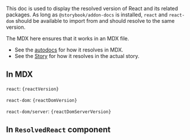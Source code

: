 
<Meta of={ResolvedReactStories} name="MDX"/>

This doc is used to display the resolved version of React and its related packages.
As long as `@storybook/addon-docs` is installed, `react` and `react-dom` should be available to import from and should resolve to the same version.

The MDX here ensures that it works in an MDX file.

- See the [autodocs](/docs/addons-docs-docs2-resolvedreact--docs) for how it resolves in MDX.
- See the [Story](/story/addons-docs-docs2-resolvedreact--story) for how it resolves in the actual story.


## In MDX

<code>react</code>: <code data-testid="mdx-react">{reactVersion}</code>

<code>react-dom</code>: <code data-testid="mdx-react-dom">{reactDomVersion}</code>

<code>react-dom/server</code>: <code data-testid="mdx-react-dom-server">{reactDomServerVersion}</code>

## In `ResolvedReact` component

<ResolvedReact />
